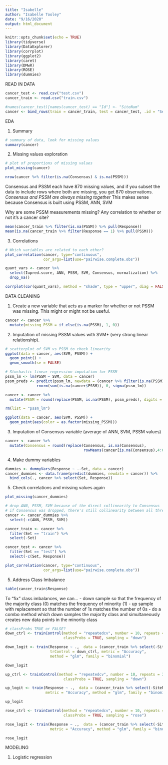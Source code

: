 ```yaml
---
title: "Isabelle"
author: "Isabelle Tooley"
date: "9/16/2020"
output: html_document
---
```


```r
knitr::opts_chunk$set(echo = TRUE)
library(tidyverse)
library(DataExplorer)
library(corrplot)
library(ggplot2)
library(caret)
library(DMwR)
library(ROSE)
library(dummies)
```

READ IN DATA
```r
cancer_test <- read.csv("test.csv")
cancer_train <- read.csv("train.csv")

#names(cancer_test)[names(cancer_test) == "Id"] <- "SiteNum"
cancer <- bind_rows(train = cancer_train, test = cancer_test, .id = "Set") %>% mutate(Response = as.factor(Response))
```



EDA

1. Summary
```r
# summary of data, look for missing values
summary(cancer)
```

2. Missing values exploration
```r
# plot of proportions of missing values
plot_missing(cancer)
```

```r
nrow(cancer %>% filter(is.na(Consensus) & is.na(PSSM)))
```
Consensus and PSSM each have 870 missing values, and if you subset the data to include rows where both are missing, you get 870 observations.
*Consensus and PSSM are always missing together*
This makes sense because Consensus is built using PSSM, ANN, SVM

Why are some PSSM measurements missing? Any correlation to whether or not it's a cancer site?
```r
mean(cancer_train %>% filter(is.na(PSSM)) %>% pull(Response))
mean(is.na(cancer_train %>% filter(Response == 1) %>% pull(PSSM)))
```

3. Correlations
```r
# Which variables are related to each other?
plot_correlation(cancer, type="continuous", 
                 cor_args=list(use="pairwise.complete.obs"))
```

```r
quant_vars <- cancer %>%
  select(Iupred.score, ANN, PSSM, SVM, Consensus, normalization) %>%
  drop_na()

corrplot(cor(quant_vars), method = "shade", type = "upper", diag = FALSE, addCoef.col = "black", number.cex = .7)
```



DATA CLEANING

1. Create a new variable that acts as a marker for whether or not PSSM was missing. This might or might not be useful.
```r
cancer <- cancer %>%
  mutate(missing_PSSM = if_else(is.na(PSSM), 1, 0))
```

2. Imputation of missing PSSM values with SVM* (very strong linear relationship). 
```r
# scatterplot of SVM vs PSSM to check linearity
ggplot(data = cancer, aes(SVM, PSSM)) +
  geom_point() +
  geom_smooth(se = FALSE)

# Stochastic linear regression imputation for PSSM
pssm_lm <- lm(PSSM ~ SVM, data = cancer)
pssm_preds <- predict(pssm_lm, newdata = (cancer %>% filter(is.na(PSSM)))) + 
              rnorm(sum(is.na(cancer$PSSM)), 0, sigma(pssm_lm))

cancer <- cancer %>%
  mutate(PSSM = round(replace(PSSM, is.na(PSSM), pssm_preds), digits = 3))

rm(list = "pssm_lm")

ggplot(data = cancer, aes(SVM, PSSM)) +
  geom_point(aes(color = as.factor(missing_PSSM)))
```

3. Imputation of Consensus variable (average of ANN, SVM, PSSM values)
```r
cancer <- cancer %>%
  mutate(Consensus = round(replace(Consensus, is.na(Consensus), 
                                   rowMeans(cancer[is.na(Consensus),4:6])), digits = 3))
```

4. Make dummy variables
```r
dummies <- dummyVars(Response ~ .-Set, data = cancer)
cancer_dummies <- data.frame(predict(dummies, newdata = cancer)) %>%
  bind_cols(., cancer %>% select(Set, Response))
```


5. Check correlations and missing values again
```r
plot_missing(cancer_dummies)
```

```r
# drop ANN, PSSM, SVM because of the direct collinearity to Consensus
# if Consensus was dropped, there's still collinearity between all three, so proceed with Consensus
cancer <- cancer_dummies %>%
  select(-c(ANN, PSSM, SVM))

cancer_train <- cancer %>%
  filter(Set == "train") %>%
  select(-Set)

cancer_test <- cancer %>%
  filter(Set == "test") %>%
  select(-c(Set, Response))

plot_correlation(cancer, type="continuous", 
                 cor_args=list(use="pairwise.complete.obs"))
```

5. Address Class Imbalance
```r
table(cancer_train$Response)
```

To "fix" class imbalances, we can...
- down sample so that the frequency of the majority class (0) matches the frequency of minority (1)
- up sample with replacement so that the number of 1s matches the number of 0s
- do a combo method which down samples the majority class and simultaneously creates new data points in the minority class

```r
# classProbs TRUE or FALSE?
down_ctrl <- trainControl(method = "repeatedcv", number = 10, repeats = 3,
                          classProbs = TRUE, sampling = "down")

down_logit <- train(Response ~ .,  data = (cancer_train %>% select(-SiteNum)),
                    trControl = down_ctrl, metric = "Accuracy", 
                    method = "glm", family = "binomial")

down_logit
```

```r
up_ctrl <- trainControl(method = "repeatedcv", number = 10, repeats = 3,
                          classProbs = TRUE, sampling = "down")

up_logit <- train(Response ~ .,  data = (cancer_train %>% select(-SiteNum)),
                  metric = "Accuracy", method = "glm", family = "binomial")

up_logit
```

```r
rose_ctrl <- trainControl(method = "repeatedcv", number = 10, repeats = 3,
                          classProbs = TRUE, sampling = "rose")

rose_logit <- train(Response ~ .,  data = (cancer_train %>% select(-SiteNum)), 
                    metric = "Accuracy", method = "glm", family = "binomial")

rose_logit
```


MODELING

1. Logistic regression
```r

```


